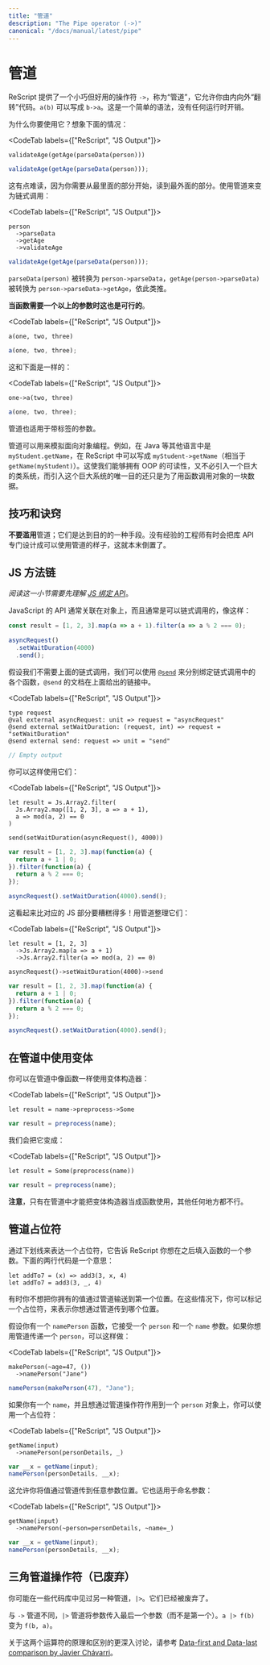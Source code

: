 ```yaml
---
title: "管道"
description: "The Pipe operator (->)"
canonical: "/docs/manual/latest/pipe"
---
```



<!--
# Pipe
-->
# 管道

<!--
ReScript provides a tiny but surprisingly useful operator `->`, called the "pipe", that allows you to "flip" your code inside-out. `a(b)` becomes `b->a`. It's a simple piece of syntax that doesn't have any runtime cost.
-->

ReScript 提供了一个小巧但好用的操作符 `->`，称为“管道”，它允许你由内向外“翻转”代码。`a(b)` 可以写成 `b->a`。这是一个简单的语法，没有任何运行时开销。

<!--
Why would you use it? Imagine you have the following:
-->

为什么你要使用它？想象下面的情况：

<CodeTab labels={["ReScript", "JS Output"]}>

```res
validateAge(getAge(parseData(person)))
```
```js
validateAge(getAge(parseData(person)));
```

</CodeTab>

<!--
This is slightly hard to read, since you need to read the code from the innermost part, to the outer parts. Use pipe to streamline it:
-->

这有点难读，因为你需要从最里面的部分开始，读到最外面的部分。使用管道来变为链式调用：

<CodeTab labels={["ReScript", "JS Output"]}>

```res
person
  ->parseData
  ->getAge
  ->validateAge
```
```js
validateAge(getAge(parseData(person)));
```

</CodeTab>

<!--
Basically, `parseData(person)` is transformed into `person->parseData`, and `getAge(person->parseData)` is transformed into `person->parseData->getAge`, etc.
-->

`parseData(person)` 被转换为 `person->parseData`，`getAge(person->parseData)` 被转换为 `person->parseData->getAge`，依此类推。

<!--
**This works when the function takes more than one argument too**.
-->

**当函数需要一个以上的参数时这也是可行的**。

<CodeTab labels={["ReScript", "JS Output"]}>

```res
a(one, two, three)
```
```js
a(one, two, three);
```

</CodeTab>

<!--
is the same as
-->

这和下面是一样的：

<CodeTab labels={["ReScript", "JS Output"]}>

```res
one->a(two, three)
```
```js
a(one, two, three);
```

</CodeTab>

<!--
This also works with labeled arguments.
-->

管道也适用于带标签的参数。

<!--
Pipes are used to emulate object-oriented programming. For example, `myStudent.getName` in other languages like Java would be `myStudent->getName` in ReScript (equivalent to `getName(myStudent)`). This allows us to have the readability of OOP without the downside of dragging in a huge class system just to call a function on a piece of data.
-->

管道可以用来模拟面向对象编程。例如，在 Java 等其他语言中是 `myStudent.getName`，在 ReScript 中可以写成 `myStudent->getName`（相当于 `getName(myStudent)`）。这使我们能够拥有 OOP 的可读性，又不必引入一个巨大的类系统，而引入这个巨大系统的唯一目的还只是为了用函数调用对象的一块数据。

<!--
## Tips & Tricks
-->
## 技巧和诀窍

<!--
Do **not** abuse pipes; they're a means to an end. Inexperienced engineers sometimes shape a library's API to take advantage of the pipe. This is backwards.
-->

**不要滥用**管道；它们是达到目的的一种手段。没有经验的工程师有时会把库 API 专门设计成可以使用管道的样子，这就本末倒置了。

<!--
## JS Method Chaining
-->
## JS 方法链

<!--
_This section requires understanding of [our binding API](bind-to-js-function.md#object-method)_.
-->

_阅读这一小节需要先理解 [JS 绑定 API](bind-to-js-function.md#object-method)_。

<!--
JavaScript's APIs are often attached to objects, and are often chainable, like so:
-->

JavaScript 的 API 通常关联在对象上，而且通常是可以链式调用的，像这样：

```js
const result = [1, 2, 3].map(a => a + 1).filter(a => a % 2 === 0);

asyncRequest()
  .setWaitDuration(4000)
  .send();
```

<!--
Assuming we don't need the chaining behavior above, we'd bind to each case this using [`@send`](/syntax-lookup#send-decorator) from the aforementioned binding API page:
-->

假设我们不需要上面的链式调用，我们可以使用 [`@send`](/syntax-lookup#send-decorator) 来分别绑定链式调用中的各个函数，`@send` 的文档在上面给出的链接中。

<CodeTab labels={["ReScript", "JS Output"]}>

```res prelude
type request
@val external asyncRequest: unit => request = "asyncRequest"
@send external setWaitDuration: (request, int) => request = "setWaitDuration"
@send external send: request => unit = "send"
```
```js
// Empty output
```

</CodeTab>

<!--
You'd use them like this:
-->

你可以这样使用它们：

<CodeTab labels={["ReScript", "JS Output"]}>

```res example
let result = Js.Array2.filter(
  Js.Array2.map([1, 2, 3], a => a + 1),
  a => mod(a, 2) == 0
)

send(setWaitDuration(asyncRequest(), 4000))
```
```js
var result = [1, 2, 3].map(function(a) {
  return a + 1 | 0;
}).filter(function(a) {
  return a % 2 === 0;
});

asyncRequest().setWaitDuration(4000).send();
```

</CodeTab>

<!--
This looks much worse than the JS counterpart! Clean it up visually with pipe:
-->

这看起来比对应的 JS 部分要糟糕得多！用管道整理它们：

<CodeTab labels={["ReScript", "JS Output"]}>

```res example
let result = [1, 2, 3]
  ->Js.Array2.map(a => a + 1)
  ->Js.Array2.filter(a => mod(a, 2) == 0)

asyncRequest()->setWaitDuration(4000)->send
```
```js
var result = [1, 2, 3].map(function(a) {
  return a + 1 | 0;
}).filter(function(a) {
  return a % 2 === 0;
});

asyncRequest().setWaitDuration(4000).send();
```

</CodeTab>

<!--
## Pipe Into Variants
-->
## 在管道中使用变体

<!--
You can pipe into a variant's constructor as if it was a function:
-->

你可以在管道中像函数一样使用变体构造器：

<CodeTab labels={["ReScript", "JS Output"]}>

```res
let result = name->preprocess->Some
```
```js
var result = preprocess(name);
```

</CodeTab>

<!--
We turn this into:
-->

我们会把它变成：

<CodeTab labels={["ReScript", "JS Output"]}>

```res
let result = Some(preprocess(name))
```
```js
var result = preprocess(name);
```

</CodeTab>

<!--
**Note** that using a variant constructor as a function wouldn't work anywhere else beside here.
-->

**注意**，只有在管道中才能把变体构造器当成函数使用，其他任何地方都不行。

<!--
## Pipe Placeholders
-->
## 管道占位符

<!--
A placeholder is written as an underscore and it tells ReScript that you want to fill in an argument of a function later. These two have equivalent meaning:
-->

通过下划线来表达一个占位符，它告诉 ReScript 你想在之后填入函数的一个参数。下面的两行代码是一个意思：

```res
let addTo7 = (x) => add3(3, x, 4)
let addTo7 = add3(3, _, 4)
```

<!--
Sometimes you don't want to pipe the value you have into the first position. In these cases you can mark a placeholder value to show which argument you would like to pipe into.
-->

有时你不想把你拥有的值通过管道输送到第一个位置。在这些情况下，你可以标记一个占位符，来表示你想通过管道传到哪个位置。

<!--
Let's say you have a function `namePerson`, which takes a `person` then a `name` argument. If you are transforming a person then pipe will work as-is:
-->

假设你有一个 `namePerson` 函数，它接受一个 `person` 和一个 `name` 参数。如果你想用管道传递一个 `person`，可以这样做：

<CodeTab labels={["ReScript", "JS Output"]}>

```res
makePerson(~age=47, ())
  ->namePerson("Jane")
```
```js
namePerson(makePerson(47), "Jane");
```

</CodeTab>

<!--
If you have a name that you want to apply to a person object, you can use a placeholder:
-->

如果你有一个 `name`，并且想通过管道操作符作用到一个 `person` 对象上，你可以使用一个占位符：

<CodeTab labels={["ReScript", "JS Output"]}>

```res
getName(input)
  ->namePerson(personDetails, _)
```
```js
var __x = getName(input);
namePerson(personDetails, __x);
```

</CodeTab>

<!--
This allows you to pipe into any positional argument. It also works for named arguments:
-->

这允许你将值通过管道传到任意参数位置。它也适用于命名参数：

<CodeTab labels={["ReScript", "JS Output"]}>

```res
getName(input)
  ->namePerson(~person=personDetails, ~name=_)
```
```js
var __x = getName(input);
namePerson(personDetails, __x);
```

</CodeTab>

<!--
## Triangle Pipe (Deprecated)
-->
## 三角管道操作符（已废弃）

<!--
You might see usages of another pipe, `|>`, in some codebases. These are deprecated.
-->

你可能在一些代码库中见过另一种管道，`|>`。它们已经被废弃了。

<!--
Unlike `->` pipe, the `|>` pipe puts the subject as the last (not first) argument of the function. `a |> f(b)` turns into `f(b, a)`.
-->

与 `->` 管道不同，`|>` 管道将参数传入最后一个参数（而不是第一个）。`a |> f(b)` 变为 `f(b, a)`。

<!--
For a more thorough discussion on the rationale and differences between the two operators, please refer to the [Data-first and Data-last comparison by Javier Chávarri](https://www.javierchavarri.com/data-first-and-data-last-a-comparison/)
-->

关于这两个运算符的原理和区别的更深入讨论，请参考 [Data-first and Data-last comparison by Javier Chávarri](https://www.javierchavarri.com/data-first-and-data-last-a-comparison/)。
